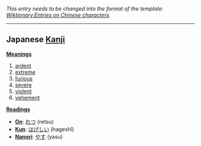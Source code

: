 ''This entry needs to be changed into the format of the template: [[Wiktionary:Entries on Chinese characters]].''
----

== Japanese [[Kanji]] ==

'''[[Meaning]]s'''
# [[ardent]]
# [[extreme]]
# [[furious]]
# [[severe]]
# [[violent]]
# [[vehement]]

'''[[Reading]]s'''
*'''[[On]]''': [[れつ]] (retsu)
*'''[[Kun]]''': [[はげしい]] (hageshî)
*'''[[Nanori]]''': [[やす]] (yasu)